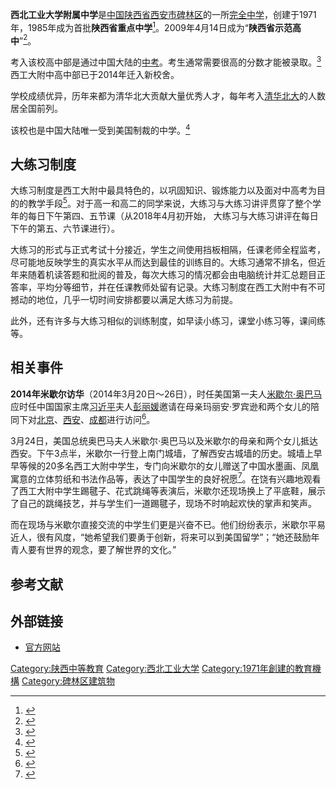 {{coord|34|14|31.16|N|108|54|47.07|E|display=title|type:edu}}
{{Infobox School
| name =西北工业大学附属中学
| other_name =西工大附中
| logo =[[File:NPUHighSchoolLogo.jpg|200px]]
| image=[[File:Xgdfz_new_buildings.jpg|frameless]]
| motto ='''重德 博学 崇实 创新'''
| established =1971年
| type =[[完全中学|完全中学]]
| principal =王永智、李晔
| faculty =235
| students =>6000
| address =[[陕西省|陕西省]][[西安市|西安市]][[碑林区|碑林区]]友谊西路127号
| website =[http://www.xgdfz.com http://www.xgdfz.com]
}}
'''西北工业大学附属中学'''是[[中国|中国]][[陕西省|陕西省]][[西安市|西安市]][[碑林区|碑林区]]的一所[[完全中学|完全中学]]，创建于1971年，1985年成为首批'''陕西省重点中学'''<ref>{{cite web|url=http://www.xgdfz.com/v2/Article_Show.asp?ArticleID=67|title=西北工业大学附属中学概况|accessdate=2009-03-25|deadurl=yes|archiveurl=https://web.archive.org/web/20080404065129/http://www.xgdfz.com/v2/Article_Show.asp?ArticleID=67|archivedate=2008-04-04}}</ref>。2009年4月14日成为“'''陕西省示范高中'''”<ref>{{cite web|url=http://www.xgdfz.com/v2/Article_Show.asp?ArticleID=413|title=我校隆重举行“陕西省示范高中”揭牌仪式|accessdate=2009-04-25|deadurl=yes|archiveurl=https://web.archive.org/web/20131022143615/http://www.xgdfz.com/v2/Article_Show.asp?ArticleID=413|archivedate=2013-10-22}}</ref>。

考入该校高中部是通过中国大陆的[[中考|中考]]。考生通常需要很高的分数才能被录取。<ref>{{cite web |url=http://xa.zhongkao.com/e/20130729/51f60acde8bad.shtml |title=西工大附中2013年中考录取分数线为638分（满分680分），2014年中考录取分数线为639分（满分690分） |accessdate=2013-07-29 |archive-date=2020-01-16 |archive-url=https://web.archive.org/web/20200116102654/http://xa.zhongkao.com/e/20130729/51f60acde8bad.shtml |dead-url=no }}</ref>西工大附中高中部已于2014年迁入新校舍。

学校成绩优异，历年来都为清华北大贡献大量优秀人才，每年考入[[清华|清华]][[北京大學|北大]]的人数居全国前列。

该校也是中国大陆唯一受到美国制裁的中学。<ref>{{cite web |title=一所中国高中上了美国制裁的黑名单？ |url=https://www.kunlunce.com/ssjj/guojipinglun/2020-11-26/148373.html |website=昆仑策 |accessdate=2022-01-20}}</ref>

==大练习制度==
大练习制度是西工大附中最具特色的，以巩固知识、锻炼能力以及面对中高考为目的的教学手段<ref>{{cite news |title=西工大附中要在全国出名了？ |url=https://m.sohu.com/n/499961448/}}</ref>。对于高一和高二的同学来说，大练习与大练习讲评贯穿了整个学年的每日下午第四、五节课（从2018年4月初开始， 大练习与大练习讲评在每日下午的第五、六节课进行）。

大练习的形式与正式考试十分接近，学生之间使用挡板相隔，任课老师全程监考，尽可能地反映学生的真实水平从而达到最佳的训练目的。大练习通常不排名，但近年来随着机读答题和批阅的普及，每次大练习的情况都会由电脑统计并汇总题目正答率，平均分等细节，并在任课教师处留有记录。大练习制度在西工大附中有不可撼动的地位，几乎一切时间安排都要以满足大练习为前提。

此外，还有许多与大练习相似的训练制度，如早读小练习，课堂小练习等，课间练等。

==相关事件==

'''2014年米歇尔访华'''（2014年3月20日～26日），时任美国第一夫人[[米歇爾·奧巴馬|米歇尔·奥巴马]]应时任中国国家主席[[习近平|习近平]]夫人[[彭丽媛|彭丽媛]]邀请在母亲玛丽安·罗宾逊和两个女儿的陪同下对[[北京|北京]]、[[西安|西安]]、[[成都|成都]]进行访问<ref>{{cite news |url=https://www.chinanews.com.cn/gn/z/Michelle201403/index.shtml |agency=中国新闻网}}</ref>。

3月24日，美国总统奥巴马夫人米歇尔·奥巴马以及米歇尔的母亲和两个女儿抵达西安。下午3点半，米歇尔一行登上南门城墙，了解西安古城墙的历史。城墙上早早等候的20多名西工大附中学生，专门向米歇尔的女儿赠送了中国水墨画、凤凰寓意的立体剪纸和书法作品等，表达了中国学生的良好祝愿<ref>{{cite news |url=https://news.nwpu.edu.cn/info/1002/25575.htm |agency=西北工业大学新闻网}}</ref>。在饶有兴趣地观看了西工大附中学生踢毽子、花式跳绳等表演后，米歇尔还现场换上了平底鞋，展示了自己的跳绳技艺，并与学生们一道踢毽子，现场不时响起欢快的掌声和笑声。

而在现场与米歇尔直接交流的中学生们更是兴奋不已。他们纷纷表示，米歇尔平易近人，很有风度，“她希望我们要勇于创新，将来可以到美国留学”；“她还鼓励年青人要有世界的观念，要了解世界的文化。”

==参考文献==
{{reflist}}

== 外部链接 ==
{{Commonscat|Middle School Attached to Northwestern Polytechnical University}}
* [http://www.xgdfz.com 官方网站] {{Wayback|url=http://www.xgdfz.com/ |date=20210115141606 }}

{{陕西省普通高中示范性学校}}
{{西北工业大学}}

[[Category:陕西中等教育|Category:陕西中等教育]]
[[Category:西北工业大学|Category:西北工业大学]]
[[Category:1971年創建的教育機構|Category:1971年創建的教育機構]]
[[Category:碑林区建筑物|Category:碑林区建筑物]]